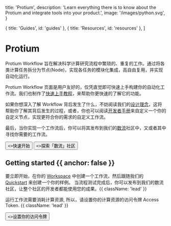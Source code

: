 
  title: 'Protium',
  description:
    'Learn everything there is to know about the Protium and integrate tools into your product.',
  image: '/images/python.svg',
}

  { title: 'Guides', id: 'guides' },
  { title: 'Resources', id: 'resources' },
]

<HeroPattern />

# Protium

Protium Workflow 旨在解决科学计算研究流程中繁琐的、重复的工作。通过将各类计算任务拆分为节点(Node)，实现各任务的模块化集成，高自由复用，并实现自动化运行。

Protium Workflow 页面是用户友好的，仅凭直觉即可快速上手构建你的自动化工作流。我们也制作了[快速上手教程]("#")，来帮助你更快速的了解它的功能。

如果你想深入了解 Workflow 背后发生了什么，不妨阅读我们的[设计理念](“#”)，这将帮助你了解其背后发生的过程，或者，你也可以阅读[开发者手册]("#")来自定义一个你的自定义节点，实现更符合你的需求的自定义工作流。

最后，当你实现一个工作流后，你可以将其发布到我们的[数流](#)社区中，又或者其中寻找你需要的工作流。

<div className="not-prose mb-16 mt-6 flex gap-3">
  <Button href="/workflow/quickstart" arrow="right">
    <>快速开始</>
  </Button>
  <Button href={`${WorkflowSite}/flociety/nodes`} variant="outline">
    <>探索「数流」社区</>
  </Button>
</div>

## Getting started {{ anchor: false }}

要立即开始，在你的 <a href={WorkflowSite}>Workspace</a> 中创建一个工作流，然后跟随我们的 [Quickstart](/workflow/quickstart) 来创建一个你的样例。
当流程测试完成后，你可以发布到我们的数流社区，让整个社区的开发者都能使用您的成果。{{ className: 'lead' }}

运行工作流需要消耗计算资源, 所以，请设置你的计算资源的访问令牌 Access Token. {{ className: 'lead' }}

<div className="not-prose">
  <Button href="#" variant="text" arrow="right">
    <>设置你的访问令牌</>
  </Button>
</div>


<Guides />  

<Resources /> 
